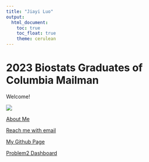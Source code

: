 ---
title: "Jiayi Luo"
output: 
  html_document:
    toc: true
    toc_float: true
    theme: cerulean
---

# 2023 Biostats Graduates of Columbia Mailman

Welcome!

![](https://www.towfoundation.org/wp-content/uploads/Mailmain-Columbia-logo-300x169.jpg)

[About Me](about.html)

[Reach me with email](mailto:<jl6047@cumc.columbia.edu>)

[My Github Page](https://github.com/JL6047)

[Problem2 Dashboard](p8105_jl6047_hw4_p2.html)
